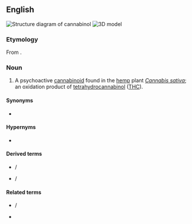 ==English==
[[File:Cannabinol.svg|right|thumb|Structure diagram of cannabinol]]
[[File:Cannabinol 3D.png|thumb|3D model]]
{{wikipedia}}

===Etymology===
From {{compound|cannabis|-n-|-ol|lang=en}}.

===Noun===
{{en-noun|~}}

# {{lb|en|organic compound}} A psychoactive [[cannabinoid]] found in the [[hemp]] plant ''[[Cannabis sativa]]''; an oxidation product of [[tetrahydrocannabinol]] ([[THC]]).

====Synonyms====
* {{sense|organic compound}} {{l|en|CBN}} {{qualifier|abbreviation}}

====Hypernyms====
* {{l|en|cannabinoid}} 

====Derived terms====
* {{l|en|tetrahydrocannabinol}} / {{l|en|THC}}
* {{l|en|cannabinolic acid}} / {{l|en|CBNA}}

====Related terms====
* {{l|en|cannabidiol}} / {{l|en|CBD}}
* {{l|en|cannabis}}